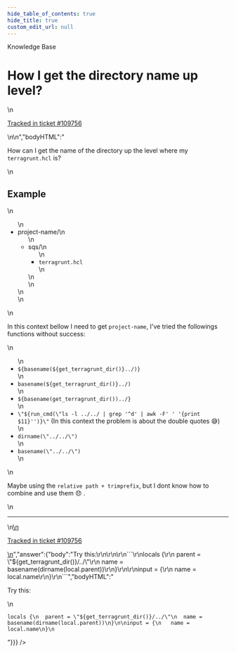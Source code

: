 ```yaml
---
hide_table_of_contents: true
hide_title: true
custom_edit_url: null
---
```



<head>
  <link rel="canonical" href="https://github.com/gruntwork-io/knowledge-base/discussions/625" />
</head>

<CenterLayout>
<span className="searchCategory">Knowledge Base</span>
<h1>How I get the directory name up level?</h1>
<GitHub discussion={{"id":"D_kwDOF8slf84AR_H3","number":625,"author":{"login":"weyderfs"},"title":"How I get the directory name up level?","body":"\nHow can I get the name of the directory up the level where my `terragrunt.hcl` is?\r\n\r\n## Example\r\n\r\n- project-name/\r\n   - sqs/\r\n      - `terragrunt.hcl`\r\n\r\nIn this context bellow I need to get `project-name`, I've tried the followings functions without success:\r\n\r\n* `${basename(${get_terragrunt_dir()}../)}`\r\n* `basename(${get_terragrunt_dir()}../)`\r\n* `${basename(get_terragrunt_dir())../}`\r\n* `\"${run_cmd(\"ls -l ../../ | grep '^d' | awk -F' ' '{print $11}'')}\"` (In this context the problem is about the double quotes 😅)\r\n* `dirname(\"../../\")`\r\n* `basename(\"../../\")`\r\n\r\nMaybe using the `relative path + trimprefix`, but I dont know how to combine and use them 😞 .\n\n---\n\n<ins datetime=\"2023-01-02T19:12:11Z\">\n  <p><a href=\"https://support.gruntwork.io/hc/requests/109756\">Tracked in ticket #109756</a></p>\n</ins>\n","bodyHTML":"<p dir=\"auto\">How can I get the name of the directory up the level where my <code class=\"notranslate\">terragrunt.hcl</code> is?</p>\n<h2 dir=\"auto\">Example</h2>\n<ul dir=\"auto\">\n<li>project-name/\n<ul dir=\"auto\">\n<li>sqs/\n<ul dir=\"auto\">\n<li><code class=\"notranslate\">terragrunt.hcl</code></li>\n</ul>\n</li>\n</ul>\n</li>\n</ul>\n<p dir=\"auto\">In this context bellow I need to get <code class=\"notranslate\">project-name</code>, I've tried the followings functions without success:</p>\n<ul dir=\"auto\">\n<li><code class=\"notranslate\">${basename(${get_terragrunt_dir()}../)}</code></li>\n<li><code class=\"notranslate\">basename(${get_terragrunt_dir()}../)</code></li>\n<li><code class=\"notranslate\">${basename(get_terragrunt_dir())../}</code></li>\n<li><code class=\"notranslate\">\"${run_cmd(\"ls -l ../../ | grep '^d' | awk -F' ' '{print $11}'')}\"</code> (In this context the problem is about the double quotes <g-emoji class=\"g-emoji\" alias=\"sweat_smile\" fallback-src=\"https://github.githubassets.com/images/icons/emoji/unicode/1f605.png\">😅</g-emoji>)</li>\n<li><code class=\"notranslate\">dirname(\"../../\")</code></li>\n<li><code class=\"notranslate\">basename(\"../../\")</code></li>\n</ul>\n<p dir=\"auto\">Maybe using the <code class=\"notranslate\">relative path + trimprefix</code>, but I dont know how to combine and use them <g-emoji class=\"g-emoji\" alias=\"disappointed\" fallback-src=\"https://github.githubassets.com/images/icons/emoji/unicode/1f61e.png\">😞</g-emoji> .</p>\n<hr>\n<ins datetime=\"2023-01-02T19:12:11Z\">\n  <p dir=\"auto\"><a href=\"https://support.gruntwork.io/hc/requests/109756\" rel=\"nofollow\">Tracked in ticket #109756</a></p>\n</ins>","answer":{"body":"Try this:\r\n\r\n\r\n```\r\nlocals {\r\n  parent = \"${get_terragrunt_dir()}/../\"\r\n  name = basename(dirname(local.parent))\r\n}\r\n\r\ninput = {\r\n   name = local.name\r\n}\r\n```","bodyHTML":"<p dir=\"auto\">Try this:</p>\n<div class=\"snippet-clipboard-content notranslate position-relative overflow-auto\" data-snippet-clipboard-copy-content=\"locals {\n  parent = &quot;${get_terragrunt_dir()}/../&quot;\n  name = basename(dirname(local.parent))\n}\n\ninput = {\n   name = local.name\n}\"><pre class=\"notranslate\"><code class=\"notranslate\">locals {\n  parent = \"${get_terragrunt_dir()}/../\"\n  name = basename(dirname(local.parent))\n}\n\ninput = {\n   name = local.name\n}\n</code></pre></div>"}}} />

</CenterLayout>
  

<!-- ##DOCS-SOURCER-START
{
  "sourcePlugin": "github-discussions",
  "hash": "f69d2e444ede364fcc4d7cb304fa4230"
}
##DOCS-SOURCER-END -->
